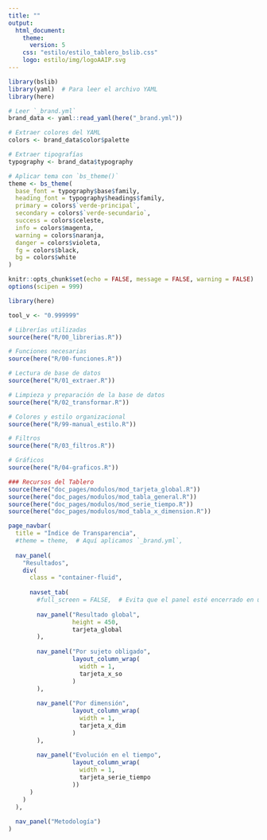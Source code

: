 ```yaml
---
title: ""
output:
  html_document:
    theme: 
      version: 5
    css: "estilo/estilo_tablero_bslib.css"
    logo: estilo/img/logoAAIP.svg
---
```


```r
library(bslib)
library(yaml)  # Para leer el archivo YAML
library(here)

# Leer `_brand.yml`
brand_data <- yaml::read_yaml(here("_brand.yml"))

# Extraer colores del YAML
colors <- brand_data$color$palette

# Extraer tipografías
typography <- brand_data$typography

# Aplicar tema con `bs_theme()`
theme <- bs_theme(
  base_font = typography$base$family,
  heading_font = typography$headings$family,
  primary = colors$`verde-principal`,
  secondary = colors$`verde-secundario`,
  success = colors$celeste,
  info = colors$magenta,
  warning = colors$naranja,
  danger = colors$violeta,
  fg = colors$black,
  bg = colors$white
)

knitr::opts_chunk$set(echo = FALSE, message = FALSE, warning = FALSE)
options(scipen = 999)

```


```r
library(here)

tool_v <- "0.999999"

# Librerías utilizadas
source(here("R/00_librerias.R"))

# Funciones necesarias
source(here("R/00-funciones.R"))

# Lectura de base de datos
source(here("R/01_extraer.R"))

# Limpieza y preparación de la base de datos
source(here("R/02_transformar.R"))

# Colores y estilo organizacional
source(here("R/99-manual_estilo.R"))

# Filtros
source(here("R/03_filtros.R"))

# Gráficos
source(here("R/04-graficos.R"))

### Recursos del Tablero
source(here("doc_pages/modulos/mod_tarjeta_global.R"))
source(here("doc_pages/modulos/mod_tabla_general.R"))
source(here("doc_pages/modulos/mod_serie_tiempo.R"))
source(here("doc_pages/modulos/mod_tabla_x_dimension.R"))
```


```r
page_navbar(
  title = "Índice de Transparencia",
  #theme = theme,  # Aquí aplicamos `_brand.yml`,
  
  nav_panel(
    "Resultados",
    div(
      class = "container-fluid",
      
      navset_tab(
        #full_screen = FALSE,  # Evita que el panel esté encerrado en una tarjeta
        
        nav_panel("Resultado global",
                  height = 450,
                  tarjeta_global
        ),
        
        nav_panel("Por sujeto obligado",
                  layout_column_wrap(
                    width = 1,
                    tarjeta_x_so
                  )
        ),
        
        nav_panel("Por dimensión",
                  layout_column_wrap(
                    width = 1,
                    tarjeta_x_dim
                  )
        ),
        
        nav_panel("Evolución en el tiempo",
                  layout_column_wrap(
                    width = 1,
                    tarjeta_serie_tiempo
                  ))
      )
    )
  ),
  
  nav_panel("Metodología")
)

```

